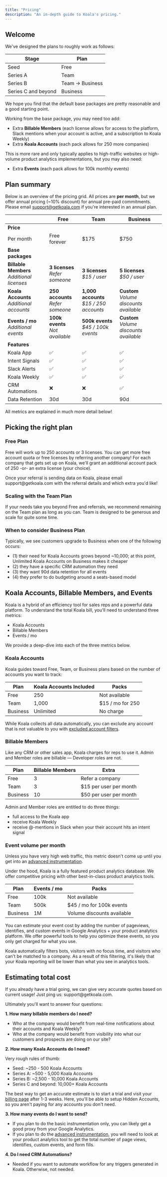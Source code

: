 ```yaml
---
title: "Pricing"
description: "An in-depth guide to Koala's pricing."
---
```

## Welcome

We've designed the plans to roughly work as follows:

| Stage | Plan  |
| ----- | ----- |
| Seed | Free |
| Series A | Team |
| Series B | Team -> Business |
| Series C and beyond | Business |

We hope you find that the default base packages are pretty reasonable and a good starting point. 

Working from the base package, you may need too add: 
* Extra **Billable Members** (each license allows for access to the platform, Slack mentions when your account is active, and a subscription to Koala Weekly)
* Extra **Koala Accounts** (each pack allows for 250 more companies)

This is more rare and only typically applies to high-traffic websites or high-volume product analytics implementations, but you may also need:
* Extra **Events** (each pack allows for 100k monthly events)

## Plan summary

Below is an overview of the pricing grid. All prices are **per month**, but we offer annual pricing (~10% discount) for annual pre-paid commitments. Please email support@getkoala.com if you're interested in an annual plan.

| | **Free** | **Team** | **Business** |
| --- | --- | --- | --- |
| **Price** | | | |
| Per month | Free forever | $175 | $750 |
| **Base packages** | | | |
| **Billable Members**<br/>*Additional licenses* | **3 licenses**<br/>*Refer someone* | **3 licenses**<br/>*$15 / user* | **5 licenses**<br/>*$50 / user* |
| **Koala Accounts**<br/>*Additional accounts* | **250 accounts**<br/>*Refer someone* | **1,000 accounts**<br/>*$15 / 250 accounts* | **Custom**<br/>*Volume discounts available* |
| **Events / mo**<br/>*Additional events* | **100k events**<br/>*Not available* | **500k events**<br/>*$45 / 100k events* | **Custom**<br/>*Volume discounts available* |
| **Features** | | | |
| Koala App | ✅ | ✅ | ✅ |
| Intent Signals | ✅ | ✅ | ✅ |
| Slack Alerts | ✅ | ✅ | ✅ |
| Koala Weekly | ✅ | ✅ | ✅ |
| CRM Automations | ❌ | ❌ | ✅ |
| Data Retention | 30d | 30d | 90d |

<Note>
  All metrics are explained in much more detail below!
</Note>

## Picking the right plan

### Free Plan
Free will work up to 250 accounts or 3 licenses. You can get more free account quota or free licenses by referring another company! For each company that gets set up on Koala, we'll grant an additional account pack of 250 -or- an extra license (your choice). 

<Note>
Once your referral is sending data on Koala, please email support@getkoala.com with the referral details and which extra you'd like!
</Note>

### Scaling with the Team Plan
If your needs take you beyond Free and referrals, we recommend remaining on the Team plan as long as you can. Team is designed to be generous and scale for quite some time. 

### When to consider Business Plan
Typically, we see customers upgrade to Business when one of the following occurs: 

- (1) their need for Koala Accounts grows beyond ~10,000; at this point, Unlimited Koala Accounts on Business makes it cheaper
- (2) they have a specific CRM automation they need
- (3) they want 90d data retention for all events
- (4) they prefer to do budgeting around a seats-based model

## Koala Accounts, Billable Members, and Events
Koala is a hybrid of an efficiency tool for sales reps and a powerful data platform. To understand the total Koala bill, you'll need to understand three metrics:
- Koala Accounts
- Billable Members
- Events / mo

We provide a deep-dive into each of the three metrics below.


### Koala Accounts
Koala guides toward Free, Team, or Business plans based on the number of accounts you want to track: 

| Plan | Koala Accounts Included | Packs |
| ---- | ------------------ | ------------------ |
| Free     | 250        | Not available |
| Team     | 1,000      | $15 / mo for 250 |
| Business | Unlimited        | No charge |


<Note>
While Koala collects all data automatically, you can exclude any account that is not valuable to you with <a href="https://app.getkoala.com/goto/settings/excluded-accounts">excluded account filters</a>. 
</Note>

### Billable Members

Like any CRM or other sales app, Koala charges for reps to use it. Admin and Member roles are billable — Developer roles are not. 

| Plan | Billable Members | Extra |
| ---- | ----------------- | ------------------ |
| Free | 3 | Refer a company | 
| Team | 3 | $15 per user per month |
| Business | 10 | $50 per user per month |

Admin and Member roles are entitled to do three things:

- full access to the Koala app
- receive Koala Weekly
- receive @-mentions in Slack when your their account hits an intent signal

### Event volume per month
<Note>
Unless you have very high web traffic, this metric doesn't come up until you get into an <a href="/docs/admin-guides/advanced-instrumentation">advanced instrumentation</a>.
</Note>

Under the hood, Koala is a fully featured product analytics database. We offer competitive pricing with other best-in-class product analytics tools.

| Plan  | Events / mo | Packs |
| ----- | --------------- | ---------- |
| Free  | 100k			  | Not available |
| Team  | 500k             | $45 / mo for 100k events |
| Business | 1M           | Volume discounts available |

You can estimate your event cost by adding the number of pageviews, identifies, and custom events in Google Analytics + your product analytics platform.  We offer powerful tools to help you optimize these events, so you only get charged for what you use.

<Note>
  Koala automatically filters bots, visitors with no focus time, and visitors who can't be matched to a company. As a result of this filtering, it's likely that your Koala reporting will be lower than what you see in analytics tools.
</Note>


## Estimating total cost

<Note>
If you already have a trial going, we can give very accurate quotes based on current usage! Just ping us: support@getkoala.com.
</Note>

Ultimately you'll want to answer four questions:

**1. How many billable members do I need?**

- Who at the company would benefit from real-time notifications about their accounts and Koala Weekly?
- Who at the company would benefit from visibility into what our customers and prospects are doing on our site?

**2. How many Koala Accounts do I need?**

Very rough rules of thumb:
- Seed: ~250 - 500 Koala Accounts
- Series A: ~500 - 5,000 Koala Accounts
- Series B: ~2,500 - 10,000 Koala Accounts
- Series C and beyond: 10,000+ Koala Accounts 

The best way to get an accurate estimate is to start a trial and visit your <a href="https://app.getkoala.com/goto/billing">billing page</a> after 1-3 weeks. Here, you'll be able to setup Hidden Accounts, so you aren't paying for any accounts you don't need.

**3. How many events do I want to send?**

- If you plan to do the basic instrumentation only, you can likely get a good proxy from your Google Analytics.
- If you plan to do the <a href="/docs/admin-guides/advanced-instrumentation">advanced instrumentation</a>, you will need to look at your product analytics tool to get the total number of page views, identifies, custom events, and form fills.

**4. Do I need CRM Automations?**

- Needed if you want to automate workflow for any triggers generated in Koala. Otherwise, not needed.
